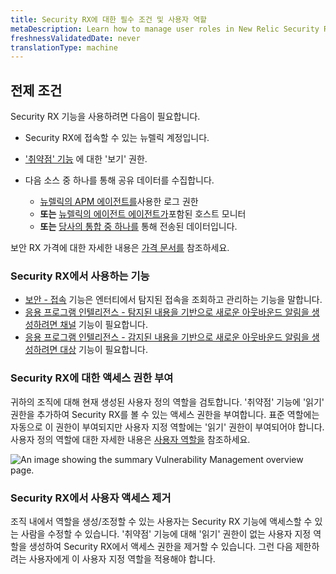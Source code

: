```yaml
---
title: Security RX에 대한 필수 조건 및 사용자 역할
metaDescription: Learn how to manage user roles in New Relic Security RX.
freshnessValidatedDate: never
translationType: machine
---
```


## 전제 조건

Security RX 기능을 사용하려면 다음이 필요합니다.

* Security RX에 접속할 수 있는 뉴렐릭 계정입니다.

* [&apos;취약점&apos; 기능](/docs/accounts/accounts-billing/new-relic-one-user-management/user-permissions/#security) 에 대한 &apos;보기&apos; 권한.

* 다음 소스 중 하나를 통해 공유 데이터를 수집합니다.

  * [뉴렐릭의 APM 에이전트를](docs/apm/new-relic-apm/getting-started/introduction-apm/)사용한 로그 권한
  * **또는** [뉴렐릭의 에이전트 에이전트가](docs/infrastructure/infrastructure-agent/new-relic-guided-install-overview/)포함된 호스트 모니터
  * **또는** [당사의 통합 중 하나를](/docs/vulnerability-management/integrations/overview) 통해 전송된 데이터입니다.

보안 RX 가격에 대한 자세한 내용은 [가격 문서를](/docs/licenses/license-information/usage-plans/new-relic-one-usage-plan-descriptions/#list-price) 참조하세요.

### Security RX에서 사용하는 기능

* [보안 - 접속](/docs/accounts/accounts-billing/new-relic-one-user-management/user-permissions/#security) 기능은 엔터티에서 탐지된 접속을 조회하고 관리하는 기능을 말합니다.
* [응용 프로그램 인텔리전스 - 탐지된 내용을 기반으로 새로운 아웃바운드 알림을 생성하려면 채널](/docs/accounts/accounts-billing/new-relic-one-user-management/user-permissions/#applied-intelligence) 기능이 필요합니다.
* [응용 프로그램 인텔리전스 - 감지된 내용을 기반으로 새로운 아웃바운드 알림을 생성하려면 대상](/docs/accounts/accounts-billing/new-relic-one-user-management/user-permissions/#applied-intelligence) 기능이 필요합니다.

### Security RX에 대한 액세스 권한 부여

귀하의 조직에 대해 현재 생성된 사용자 정의 역할을 검토합니다. &apos;취약점&apos; 기능에 &apos;읽기&apos; 권한을 추가하여 Security RX를 볼 수 있는 액세스 권한을 부여합니다. 표준 역할에는 자동으로 이 권한이 부여되지만 사용자 지정 역할에는 &apos;읽기&apos; 권한이 부여되어야 합니다. 사용자 정의 역할에 대한 자세한 내용은 [사용자 역할을](/docs/accounts/accounts-billing/new-relic-one-user-management/user-management-concepts/#roles) 참조하세요.

<img title="Vulnerability Management overview" alt="An image showing the summary Vulnerability Management overview page." src="/images/vm_user_role.webp" />

### Security RX에서 사용자 액세스 제거

조직 내에서 역할을 생성/조정할 수 있는 사용자는 Security RX 기능에 액세스할 수 있는 사람을 수정할 수 있습니다. &apos;취약점&apos; 기능에 대해 &apos;읽기&apos; 권한이 없는 사용자 지정 역할을 생성하여 Security RX에서 액세스 권한을 제거할 수 있습니다. 그런 다음 제한하려는 사용자에게 이 사용자 지정 역할을 적용해야 합니다.